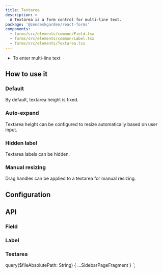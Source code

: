 ```yaml
---
title: Textarea
description: >
  A Textarea is a form control for multi-line text.
package: '@zendeskgarden/react-forms'
components:
  - forms/src/elements/common/Field.tsx
  - forms/src/elements/common/Label.tsx
  - forms/src/elements/Textarea.tsx
---
```


<Usage>
  <Use>
    <ul>
      <li>To enter multi-line text</li>
    </ul>
  </Use>
</Usage>

## How to use it

### Default

By default, textarea height is fixed.


<CodeExample code={DefaultCode}>
  <Default />
</CodeExample>

### Auto-expand

Textarea height can be configured to resize automatically based on user input.


<CodeExample code={AutoExpandCode}>
  <AutoExpand />
</CodeExample>

### Hidden label

Textarea labels can be hidden.


<CodeExample code={HiddenCode}>
  <Hidden />
</CodeExample>

### Manual resizing

Drag handles can be applied to a textarea for manual resizing.


<CodeExample code={DragHandlesCode}>
  <DragHandles />
</CodeExample>

## Configuration

<Configuration reactPackage={props.data.mdx.package} components={props.data.mdx.components} />

## API

### Field

<Component components={props.data.mdx.components} componentName="field" />

<PropSheet components={props.data.mdx.components} componentName="field" />

### Label

<Component components={props.data.mdx.components} componentName="label" />

<PropSheet components={props.data.mdx.components} componentName="label" />

### Textarea

<Component components={props.data.mdx.components} componentName="textarea" />

<PropSheet components={props.data.mdx.components} componentName="textarea" />


  query($fileAbsolutePath: String) {
    ...SidebarPageFragment
  }
`;
